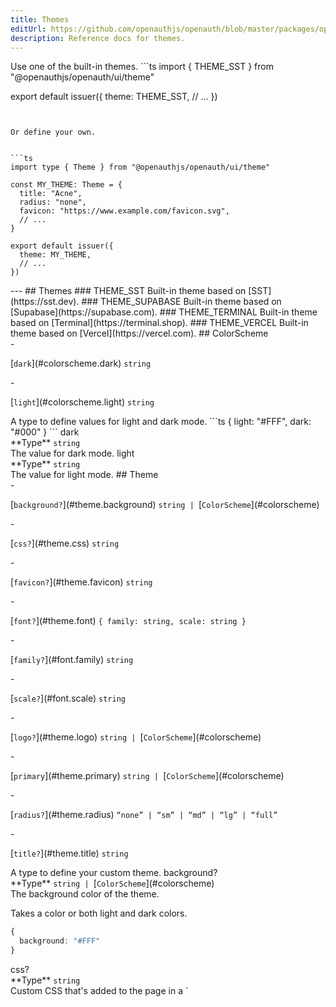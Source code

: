 ```yaml
---
title: Themes
editUrl: https://github.com/openauthjs/openauth/blob/master/packages/openauth/src/ui/theme.ts
description: Reference docs for themes.
---
```



<div class="tsdoc">
<Section type="about">
Use one of the built-in themes.
```ts
import { THEME_SST } from "@openauthjs/openauth/ui/theme"

export default issuer({
  theme: THEME_SST,
  // ...
})
```


Or define your own.


```ts
import type { Theme } from "@openauthjs/openauth/ui/theme"

const MY_THEME: Theme = {
  title: "Acne",
  radius: "none",
  favicon: "https://www.example.com/favicon.svg",
  // ...
}

export default issuer({
  theme: MY_THEME,
  // ...
})
```
</Section>
---
## Themes
### THEME_SST
<Segment>
Built-in theme based on [SST](https://sst.dev).
</Segment>
### THEME_SUPABASE
<Segment>
Built-in theme based on [Supabase](https://supabase.com).
</Segment>
### THEME_TERMINAL
<Segment>
Built-in theme based on [Terminal](https://terminal.shop).
</Segment>
### THEME_VERCEL
<Segment>
Built-in theme based on [Vercel](https://vercel.com).
</Segment>
## ColorScheme
<Segment>
<Section type="parameters">
- <p>[<code class="key">dark</code>](#colorscheme.dark) <code class="primitive">string</code></p>
- <p>[<code class="key">light</code>](#colorscheme.light) <code class="primitive">string</code></p>
</Section>
A type to define values for light and dark mode.
```ts
{
  light: "#FFF",
  dark: "#000"
}
```
</Segment>
<NestedTitle id="colorscheme.dark" Tag="h4" parent="ColorScheme.">dark</NestedTitle>
<Segment>
<Section type="parameters">
<InlineSection>
**Type** <code class="primitive">string</code>
</InlineSection>
</Section>
The value for dark mode.
</Segment>
<NestedTitle id="colorscheme.light" Tag="h4" parent="ColorScheme.">light</NestedTitle>
<Segment>
<Section type="parameters">
<InlineSection>
**Type** <code class="primitive">string</code>
</InlineSection>
</Section>
The value for light mode.
</Segment>
## Theme
<Segment>
<Section type="parameters">
- <p>[<code class="key">background?</code>](#theme.background) <code class="primitive">string</code><code class="symbol"> | </code>[<code class="type">ColorScheme</code>](#colorscheme)</p>
- <p>[<code class="key">css?</code>](#theme.css) <code class="primitive">string</code></p>
- <p>[<code class="key">favicon?</code>](#theme.favicon) <code class="primitive">string</code></p>
- <p>[<code class="key">font?</code>](#theme.font) <code class="symbol">&lcub; </code><code class="key">family</code><code class="symbol">&colon; </code><code class="primitive">string</code><code class="symbol">, </code><code class="key">scale</code><code class="symbol">&colon; </code><code class="primitive">string</code><code class="symbol"> &rcub;</code></p>
  - <p>[<code class="key">family?</code>](#font.family) <code class="primitive">string</code></p>
  - <p>[<code class="key">scale?</code>](#font.scale) <code class="primitive">string</code></p>
- <p>[<code class="key">logo?</code>](#theme.logo) <code class="primitive">string</code><code class="symbol"> | </code>[<code class="type">ColorScheme</code>](#colorscheme)</p>
- <p>[<code class="key">primary</code>](#theme.primary) <code class="primitive">string</code><code class="symbol"> | </code>[<code class="type">ColorScheme</code>](#colorscheme)</p>
- <p>[<code class="key">radius?</code>](#theme.radius) <code class="symbol">&ldquo;</code><code class="primitive">none</code><code class="symbol">&rdquo;</code><code class="symbol"> | </code><code class="symbol">&ldquo;</code><code class="primitive">sm</code><code class="symbol">&rdquo;</code><code class="symbol"> | </code><code class="symbol">&ldquo;</code><code class="primitive">md</code><code class="symbol">&rdquo;</code><code class="symbol"> | </code><code class="symbol">&ldquo;</code><code class="primitive">lg</code><code class="symbol">&rdquo;</code><code class="symbol"> | </code><code class="symbol">&ldquo;</code><code class="primitive">full</code><code class="symbol">&rdquo;</code></p>
- <p>[<code class="key">title?</code>](#theme.title) <code class="primitive">string</code></p>
</Section>
A type to define your custom theme.
</Segment>
<NestedTitle id="theme.background" Tag="h4" parent="Theme.">background?</NestedTitle>
<Segment>
<Section type="parameters">
<InlineSection>
**Type** <code class="primitive">string</code><code class="symbol"> | </code>[<code class="type">ColorScheme</code>](#colorscheme)
</InlineSection>
</Section>
The background color of the theme.

Takes a color or both light and dark colors.
```ts
{
  background: "#FFF"
}
```
</Segment>
<NestedTitle id="theme.css" Tag="h4" parent="Theme.">css?</NestedTitle>
<Segment>
<Section type="parameters">
<InlineSection>
**Type** <code class="primitive">string</code>
</InlineSection>
</Section>
Custom CSS that's added to the page in a `<style>` tag.

This can be used to import custom fonts.
```ts
{
  css: `@import url('https://fonts.googleapis.com/css2?family=Rubik:wght@100;200;300;400;500;600;700;800;900&display=swap');`
}
```
</Segment>
<NestedTitle id="theme.favicon" Tag="h4" parent="Theme.">favicon?</NestedTitle>
<Segment>
<Section type="parameters">
<InlineSection>
**Type** <code class="primitive">string</code>
</InlineSection>
</Section>
A URL to the favicon of your app.
```ts
{
  favicon: "https://www.example.com/favicon.svg"
}
```
</Segment>
<NestedTitle id="theme.font" Tag="h4" parent="Theme.">font?</NestedTitle>
<Segment>
<Section type="parameters">
<InlineSection>
**Type** <code class="symbol">&lcub; </code><code class="key">family</code><code class="symbol">&colon; </code><code class="primitive">string</code><code class="symbol">, </code><code class="key">scale</code><code class="symbol">&colon; </code><code class="primitive">string</code><code class="symbol"> &rcub;</code>
</InlineSection>
</Section>
The font family and scale of the theme.
</Segment>
<NestedTitle id="font.family" Tag="h5" parent="Theme.font.">family?</NestedTitle>
<Segment>
<Section type="parameters">
<InlineSection>
**Type** <code class="primitive">string</code>
</InlineSection>
</Section>
The font family of the theme.
```ts
{
  font: {
    family: "Geist Mono, monospace"
  }
}
```
</Segment>
<NestedTitle id="font.scale" Tag="h5" parent="Theme.font.">scale?</NestedTitle>
<Segment>
<Section type="parameters">
<InlineSection>
**Type** <code class="primitive">string</code>
</InlineSection>
</Section>

<InlineSection>
**Default** "1"
</InlineSection>
The font scale of the theme. Can be used to increase or decrease the font sizes across
the UI.
```ts
{
  font: {
    scale: "1.25"
  }
}
```
</Segment>
<NestedTitle id="theme.logo" Tag="h4" parent="Theme.">logo?</NestedTitle>
<Segment>
<Section type="parameters">
<InlineSection>
**Type** <code class="primitive">string</code><code class="symbol"> | </code>[<code class="type">ColorScheme</code>](#colorscheme)
</InlineSection>
</Section>
A URL to the logo of your app.

Takes a single image or both light and dark mode versions.
```ts
{
  logo: "https://www.example.com/logo.svg"
}
```
</Segment>
<NestedTitle id="theme.primary" Tag="h4" parent="Theme.">primary</NestedTitle>
<Segment>
<Section type="parameters">
<InlineSection>
**Type** <code class="primitive">string</code><code class="symbol"> | </code>[<code class="type">ColorScheme</code>](#colorscheme)
</InlineSection>
</Section>
The primary color of the theme.

Takes a color or both light and dark colors.
```ts
{
  primary: "#FF5E00"
}
```
</Segment>
<NestedTitle id="theme.radius" Tag="h4" parent="Theme.">radius?</NestedTitle>
<Segment>
<Section type="parameters">
<InlineSection>
**Type** <code class="symbol">&ldquo;</code><code class="primitive">none</code><code class="symbol">&rdquo;</code><code class="symbol"> | </code><code class="symbol">&ldquo;</code><code class="primitive">sm</code><code class="symbol">&rdquo;</code><code class="symbol"> | </code><code class="symbol">&ldquo;</code><code class="primitive">md</code><code class="symbol">&rdquo;</code><code class="symbol"> | </code><code class="symbol">&ldquo;</code><code class="primitive">lg</code><code class="symbol">&rdquo;</code><code class="symbol"> | </code><code class="symbol">&ldquo;</code><code class="primitive">full</code><code class="symbol">&rdquo;</code>
</InlineSection>
</Section>
The border radius of the UI elements.
```ts
{
  radius: "none"
}
```
</Segment>
<NestedTitle id="theme.title" Tag="h4" parent="Theme.">title?</NestedTitle>
<Segment>
<Section type="parameters">
<InlineSection>
**Type** <code class="primitive">string</code>
</InlineSection>
</Section>
The name of your app. Also used as the title of the page.
```ts
{
  title: "Acne"
}
```
</Segment>
</div>